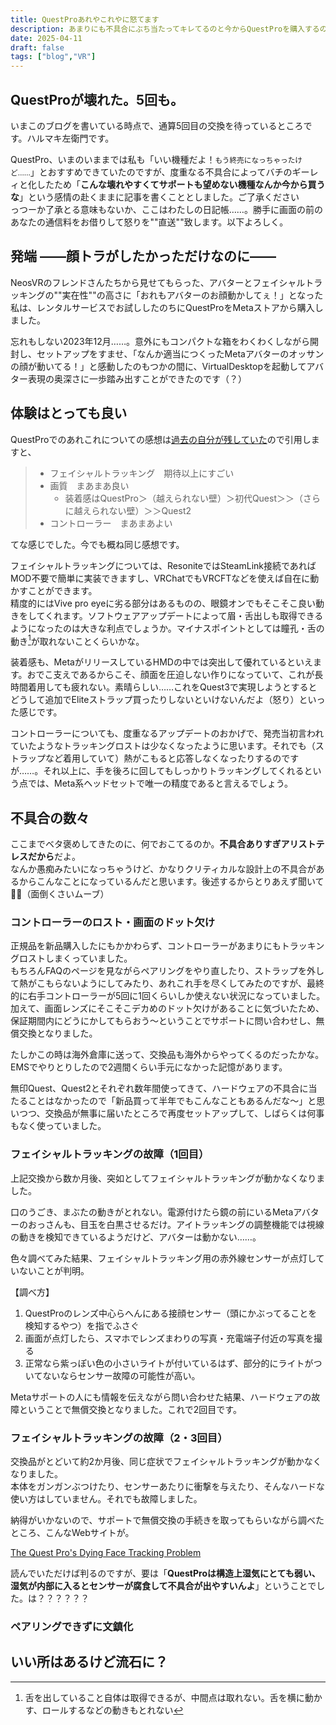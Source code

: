 ```yaml
---
title: QuestProあれやこれやに怒てます
description: あまりにも不具合にぶち当たってキレてるのと今からQuestProを購入するのはおすすめしませんというお話
date: 2025-04-11
draft: false
tags: ["blog","VR"]
---
```



## QuestProが壊れた。5回も。

いまこのブログを書いている時点で、通算5回目の交換を待っているところです。ハルマキ左衛門です。

QuestPro、いまのいままでは私も「いい機種だよ！<small>もう終売になっちゃったけど……</small>」とおすすめできていたのですが、度重なる不具合によってバチのギーレィと化したため「**こんな壊れやすくてサポートも望めない機種なんか今から買うな**」という感情の赴くままに記事を書くこととしました。ご了承ください  
っつーか了承とる意味もないか、ここはわたしの日記帳……。勝手に画面の前のあなたの通信料をお借りして怒りを""直送""致します。以下よろしく。

## 発端 ――顔トラがしたかっただけなのに――

NeosVRのフレンドさんたちから見せてもらった、アバターとフェイシャルトラッキングの""実在性""の高さに「おれもアバターのお顔動かしてぇ！」となった私は、レンタルサービスでお試ししたのちにQuestProをMetaストアから購入しました。

忘れもしない2023年12月……。意外にもコンパクトな箱をわくわくしながら開封し、セットアップをすませ、「なんか適当につくったMetaアバターのオッサンの顔が動いてる！」と感動したのもつかの間に、VirtualDesktopを起動してアバター表現の奥深さに一歩踏み出すことができたのです（？）

## 体験はとっても良い

QuestProでのあれこれについての感想は[過去の自分が残していた](https://scrapbox.io/harumaki021/QuestPro%E3%82%92%E8%B2%B7%E3%81%A3%E3%81%9F%EF%BC%88Quest3%E3%81%8C%E3%81%A7%E3%81%9F%E3%81%AE%E3%81%AB%EF%BC%89)ので引用しますと、

> - フェイシャルトラッキング　期待以上にすごい  
> - 画質　まあまあ良い  
>   - 装着感はQuestPro＞（越えられない壁）＞初代Quest＞＞（さらに越えられない壁）＞＞Quest2  
> - コントローラー　まあまあよい

てな感じでした。今でも概ね同じ感想です。

フェイシャルトラッキングについては、ResoniteではSteamLink接続であればMOD不要で簡単に実装できますし、VRChatでもVRCFTなどを使えば自在に動かすことができます。  
精度的にはVive pro eyeに劣る部分はあるものの、眼鏡オンでもそこそこ良い動きをしてくれます。ソフトウェアアップデートによって眉・舌出しも取得できるようになったのは大きな利点でしょうか。マイナスポイントとしては瞳孔・舌の動き[^1]が取れないことくらいかな。

[^1]: 舌を出していること自体は取得できるが、中間点は取れない。舌を横に動かす、ロールするなどの動きもとれない

装着感も、MetaがリリースしているHMDの中では突出して優れているといえます。おでこ支えであるからこそ、顔面を圧迫しない作りになっていて、これが長時間着用しても疲れない。素晴らしい……これをQuest3で実現しようとするとどうして追加でEliteストラップ買ったりしないといけないんだよ（怒り）といった感じです。

コントローラーについても、度重なるアップデートのおかげで、発売当初言われていたようなトラッキングロストは少なくなったように思います。それでも（ストラップなど着用していて）熱がこもると応答しなくなったりするのですが……。それ以上に、手を後ろに回してもしっかりトラッキングしてくれるという点では、Meta系ヘッドセットで唯一の精度であると言えるでしょう。

## 不具合の数々

ここまでベタ褒めしてきたのに、何でおこてるのか。**不具合ありすぎアリストテレスだから**だよ。  
なんか愚痴みたいになっちゃうけど、かなりクリティカルな設計上の不具合があるからこんなことになっているんだと思います。後述するからとりあえず聞いて💢💢（面倒くさいムーブ）

### コントローラーのロスト・画面のドット欠け

正規品を新品購入したにもかかわらず、コントローラーがあまりにもトラッキングロストしまくっていました。  
もちろんFAQのページを見ながらペアリングをやり直したり、ストラップを外して熱がこもらないようにしてみたり、あれこれ手を尽くしてみたのですが、最終的に右手コントローラーが5回に1回くらいしか使えない状況になっていました。加えて、画面レンズにそこそこデカめのドット欠けがあることに気づいたため、保証期間内にどうにかしてもらおう～ということでサポートに問い合わせし、無償交換となりました。

たしかこの時は海外倉庫に送って、交換品も海外からやってくるのだったかな。EMSでやりとりしたので2週間くらい手元になかった記憶があります。

無印Quest、Quest2とそれぞれ数年間使ってきて、ハードウェアの不具合に当たることはなかったので「新品買って半年でもこんなこともあるんだな～」と思いつつ、交換品が無事に届いたところで再度セットアップして、しばらくは何事もなく使っていました。

### フェイシャルトラッキングの故障（1回目）

上記交換から数か月後、突如としてフェイシャルトラッキングが動かなくなりました。

口のうごき、まぶたの動きがとれない。電源付けたら鏡の前にいるMetaアバターのおっさんも、目玉を白黒させるだけ。アイトラッキングの調整機能では視線の動きを検知できているようだけど、アバターは動かない……。

色々調べてみた結果、フェイシャルトラッキング用の赤外線センサーが点灯していないことが判明。

【調べ方】

1. QuestProのレンズ中心らへんにある接顔センサー（頭にかぶってることを検知するやつ）を指でふさぐ
2. 画面が点灯したら、スマホでレンズまわりの写真・充電端子付近の写真を撮る
3. 正常なら紫っぽい色の小さいライトが付いているはず、部分的にライトがついてないならセンサー故障の可能性が高い。

Metaサポートの人にも情報を伝えながら問い合わせた結果、ハードウェアの故障ということで無償交換となりました。これで2回目です。

### フェイシャルトラッキングの故障（2・3回目）

交換品がとどいて約2か月後、同じ症状でフェイシャルトラッキングが動かなくなりました。  
本体をガンガンぶつけたり、センサーあたりに衝撃を与えたり、そんなハードな使い方はしていません。それでも故障しました。

納得がいかないので、サポートで無償交換の手続きを取ってもらいながら調べたところ、こんなWebサイトが。

[The Quest Pro's Dying Face Tracking Problem](https://docs.vrcft.io/docs/hardware/vr/meta/quest-pro/other-info/quest-pro-dead-ft)

読んでいただけば判るのですが、要は「**QuestProは構造上湿気にとても弱い、湿気が内部に入るとセンサーが腐食して不具合が出やすいんよ**」ということでした。は？？？？？？

### ペアリングできずに文鎮化

## いい所はあるけど流石に？